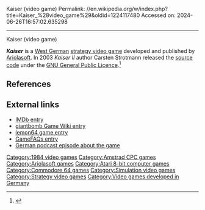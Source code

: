 Kaiser (video game)
Permalink: //en.wikipedia.org/w/index.php?title=Kaiser_%28video_game%29&oldid=1224117480
Accessed on: 2024-06-26T16:57:02.635298



------
Kaiser (video game)
{{Short description|1984 video game}}
{{multiple issues|
{{notability|Products|date=January 2014}}
{{Citation style|date=February 2019}}
}}
{{Infobox video game
|title= Kaiser
|image= 
|caption= 
|developer= [[Ariolasoft]]
|publisher= Ariolasoft
|series= 
|released = January 1984
|genre= [[Strategy video game|Strategy]]
|modes= [[Single-player]]
|platforms= [[Atari 8-bit]], [[Commodore 64]] [[Amstrad CPC]]
}}

'''''Kaiser''''' is a [[West Germany|West German]] [[strategy video game]] developed and published by [[Ariolasoft]]. In 2003 ''Kaiser II'' author Carsten Strotmann released the [[source code]] under the [[GNU General Public Licence]].<ref>{{Cite web |title=Kaiser 2 - ein Aufbau-Strategiespiel für den Atari XL/XE |url=https://kaiser2.strotmann.de/ |access-date=2024-03-22 |website=kaiser2.strotmann.de}}</ref>

==References==
{{reflist|30em}}

==External links==
* [https://www.imdb.com/title/tt0926306/ IMDb entry]
* [http://www.giantbomb.com/kaiser/61-30935/ giantbomb Game Wiki entry]
* [https://www.lemon64.com/games/details.php?ID=3863 lemon64 game entry]
* [http://www.gamefaqs.com/c64/574846-kaiser GameFAQs entry]
* [https://www.stayforever.de/2018/11/kaiser-folge-84/ German podcast episode about the game]

[[Category:1984 video games]]
[[Category:Amstrad CPC games]]
[[Category:Ariolasoft games]]
[[Category:Atari 8-bit computer games]]
[[Category:Commodore 64 games]]
[[Category:Simulation video games]]
[[Category:Strategy video games]]
[[Category:Video games developed in Germany]]


{{strategy-videogame-stub}}